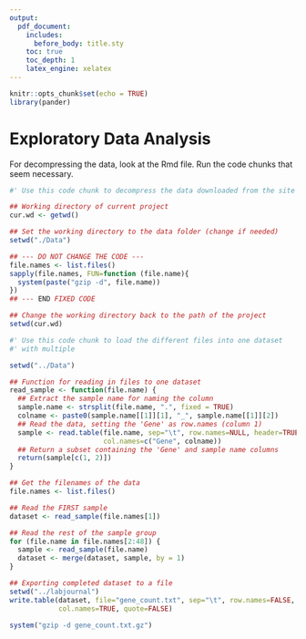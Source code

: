 ```yaml
---
output:
  pdf_document:
    includes:
      before_body: title.sty
    toc: true
    toc_depth: 1
    latex_engine: xelatex
---
```

```r
knitr::opts_chunk$set(echo = TRUE)
library(pander)
```
\newpage
# Exploratory Data Analysis
For decompressing the data, look at the Rmd file. Run the code chunks that seem necessary.
```r
#' Use this code chunk to decompress the data downloaded from the site

## Working directory of current project
cur.wd <- getwd()

## Set the working directory to the data folder (change if needed)
setwd("./Data")

## --- DO NOT CHANGE THE CODE ---
file.names <- list.files()
sapply(file.names, FUN=function (file.name){
  system(paste("gzip -d", file.name))
})
## --- END FIXED CODE

## Change the working directory back to the path of the project
setwd(cur.wd)
```


```r
#' Use this code chunk to load the different files into one dataset
#' with multiple

setwd("../Data")

## Function for reading in files to one dataset
read_sample <- function(file.name) {
  ## Extract the sample name for naming the column
  sample.name <- strsplit(file.name, ".", fixed = TRUE)
  colname <- paste0(sample.name[[1]][1], "_", sample.name[[1]][2])
  ## Read the data, setting the 'Gene' as row.names (column 1)
  sample <- read.table(file.name, sep="\t", row.names=NULL, header=TRUE,
                       col.names=c("Gene", colname))
  ## Return a subset containing the 'Gene' and sample name columns
  return(sample[c(1, 2)])
}

## Get the filenames of the data
file.names <- list.files()

## Read the FIRST sample
dataset <- read_sample(file.names[1])

## Read the rest of the sample group
for (file.name in file.names[2:48]) {
  sample <- read_sample(file.name)
  dataset <- merge(dataset, sample, by = 1)
}

## Exporting completed dataset to a file
setwd("../labjournal")
write.table(dataset, file="gene_count.txt", sep="\t", row.names=FALSE,
            col.names=TRUE, quote=FALSE)
```

```r
system("gzip -d gene_count.txt.gz")
```
